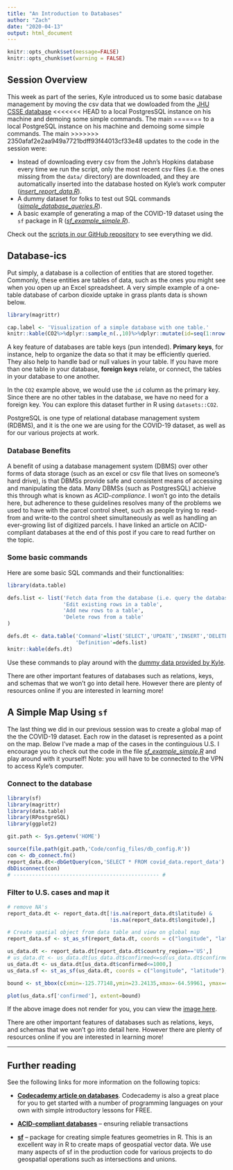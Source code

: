 ```yaml
---
title: "An Introduction to Databases"
author: "Zach"
date: "2020-04-13"
output: html_document
---
```

    
    
```r
knitr::opts_chunk$set(message=FALSE)
knitr::opts_chunk$set(warning = FALSE)
```

## Session Overview
This week as part of the series, Kyle introduced us to some basic database management
by moving the csv data that we dowloaded from the [JHU CSSE database](https://github.com/CSSEGISandData/COVID-19) 
<<<<<<< HEAD
to a local PostgresSQL instance on his machine and demoing some simple commands.  The main 
=======
to a local PostgreSQL instance on his machine and demoing some simple commands.  The main 
>>>>>>> 2350afaf2e2aa949a7721bdff93f44013cf33e48
updates to the code in the session were:

* Instead of downloading every csv from the John's Hopkins database every time we
run the script, only the most recent csv files (i.e. the ones missing from the `data/` directory) are downloaded, and they are automatically inserted into the database hosted on Kyle's work computer ([*insert_report_data.R*](https://github.com/H4estu/COVID19-Data-Exploration/blob/master/scripts/R/session2/insert_report_data.R)).
* A dummy dataset for folks to test out SQL commands ([*simple_database_queries.R*](https://github.com/H4estu/COVID19-Data-Exploration/blob/master/scripts/R/session2/simple_database_queries.R)).
* A basic example of generating a map of the COVID-19 dataset using the `sf` package in R ([*sf_example_simple.R*](https://github.com/H4estu/COVID19-Data-Exploration/blob/master/scripts/R/session2/sf_example_simple.R)).

Check out the [scripts in our GitHub repository](https://github.com/H4estu/COVID19-Data-Exploration/tree/Rmarkdown/scripts/R/session2)
to see everything we did.  

## Database-ics
Put simply, a database is a collection of entities that are stored together.
Commonly, these entities are tables of data, such as the ones you might see
when you open up an Excel spreadsheet.  A very simple example of a one-table database
of carbon dioxide uptake in grass plants data is shown below.

```r
library(magrittr)

cap.label <- 'Visualization of a simple database with one table.'
knitr::kable(CO2%>%dplyr::sample_n(.,10)%>%dplyr::mutate(id=seq(1:nrow(.))), caption=cap.label)
```

A key feature of databases are table keys (pun intended).  **Primary keys**, for instance, 
help to organize the data so that it may be efficiently queried.  They also help
to handle bad or null values in your table.  If you have more than one table
in your database, **foreign keys** relate, or connect, the tables in your database
to one another.  

In the `CO2` example above, we would use the `id` column as the primary key.  Since
there are no other tables in the database, we have no need for a foreign key.  You 
can explore this dataset further in R using `datasets::CO2`.


PostgreSQL is one type of relational database management system (RDBMS), and
it is the one we are using for the COVID-19 dataset, as well as for our various projects at work.  

### Database Benefits 
A benefit of using a database management system (DBMS) over other forms of data storage (such as an excel 
or csv file that lives on someone's hard drive), is that DBMSs provide safe 
and consistent means of accessing and manipulating the data.  Many DBMSs (such as PostgresSQL) achieive 
this through what is known as *ACID-compliance*.  I won't go into the details here,
but adherence to these guidelines resolves many of the problems we used to have with
the parcel control sheet, such as people trying to read-from and write-to the control
sheet simultaneously as well as handling an ever-growing list of digitized parcels.  I have
linked an article on ACID-compliant databases at the end of this post if you care
to read further on the topic.

### Some basic commands
Here are some basic SQL commands and their functionalities:
```r
library(data.table)

defs.list <- list('Fetch data from the database (i.e. query the database)',
                  'Edit existing rows in a table',
                  'Add new rows to a table',
                  'Delete rows from a table'
)

defs.dt <- data.table('Command'=list('SELECT','UPDATE','INSERT','DELETE'),
                      'Definition'=defs.list)
knitr::kable(defs.dt)
```

Use these commands to play around with the [dummy data provided by Kyle](https://github.com/H4estu/COVID19-Data-Exploration/blob/master/scripts/R/session2/simple_database_queries.R).


There are other important features of databases such as relations, keys, and schemas
that we won't go into detail here.  However there are plenty of resources online if you
are interested in learning more!


## A Simple Map Using `sf`
The last thing we did in our previous session was to create a global map of the the
COVID-19 dataset.  Each row in the dataset is represented as a point on the map.
Below I've made a map of the cases in the continguious U.S.  I encourage you to 
check out the code in the file [*sf_example_simple.R*](https://github.com/H4estu/COVID19-Data-Exploration/blob/master/scripts/R/session2/sf_example_simple.R) and play around with it yourself!  Note: you will have to be connected to the VPN to access Kyle's computer.

### Connect to the database
```r
library(sf)
library(magrittr)
library(data.table)
library(RPostgreSQL)
library(ggplot2)

git.path <- Sys.getenv('HOME')

source(file.path(git.path,'Code/config_files/db_config.R'))
con <- db_connect.fn()
report_data.dt<-dbGetQuery(con,'SELECT * FROM covid_data.report_data') %>% data.table
dbDisconnect(con)  
# ----------------------------------------------- #
```

### Filter to U.S. cases and map it
```r
# remove NA's 
report_data.dt <- report_data.dt[!is.na(report_data.dt$latitude) & 
                                 !is.na(report_data.dt$longitude),]

# Create spatial object from data table and view on global map
report_data.sf <- st_as_sf(report_data.dt, coords = c("longitude", "latitude"), crs=4326)

us_data.dt <- report_data.dt[report_data.dt$country_region=='US',]
# us_data.dt <- us_data.dt[us_data.dt$confirmed<=sd(us_data.dt$confirmed)]
us_data.dt <- us_data.dt[us_data.dt$confirmed<=1000,]
us_data.sf <- st_as_sf(us_data.dt, coords = c("longitude", "latitude"), crs=4326)

bound <- st_bbox(c(xmin=-125.77148,ymin=23.24135,xmax=-64.59961, ymax=48.86471))

plot(us_data.sf['confirmed'], extent=bound)
```

If the above image does not render for you, you can view the [image here](https://github.com/H4estu/COVID19-Data-Exploration/blob/RMarkdown/blog/content/post/session2/US_48_map.PNG).


There are other important features of databases such as relations, keys, and schemas
that we won't go into detail here.  However there are plenty of resources online if you
are interested in learning more!

***


## Further reading
See the following links for more information on the following topics:

* [**Codecademy article on databases**](https://www.codecademy.com/articles/what-is-rdbms-sql).
Codecademy is also a great place for you to get started with a number of programming languages
on your own with simple introductory lessons for FREE.

* [**ACID-compliant databases**](https://database.guide/what-is-acid-in-databases/) -- ensuring
reliable transactions

* [**sf**](https://cran.r-project.org/web/packages/sf/vignettes/sf1.html) -- package for
creating simple features geometries in R.  This is an excellent way in R to create maps
of geospatial vector data.  We use many aspects of sf in the production code for various projects
to do geospatial operations such as intersections and unions.

